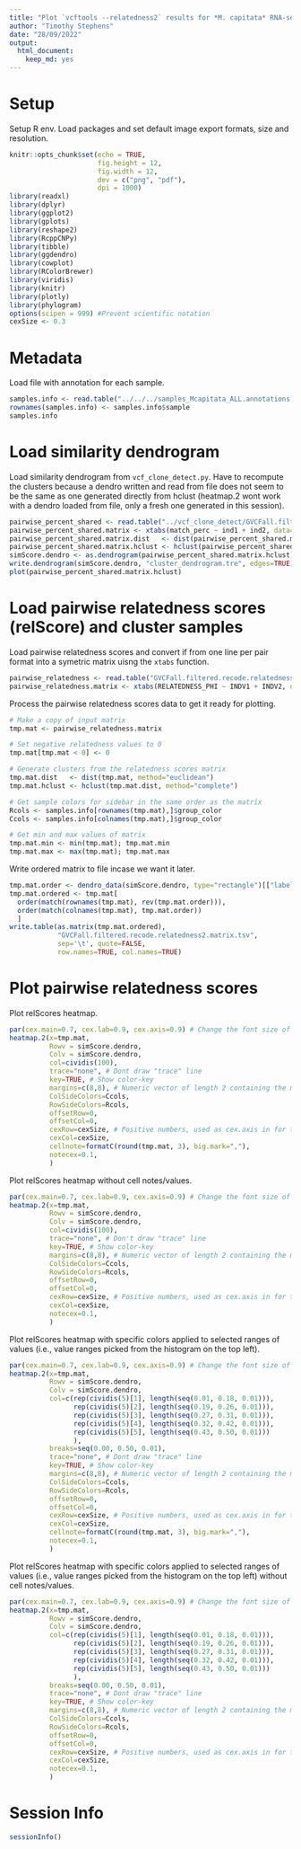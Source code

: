 ```yaml
---
title: "Plot `vcftools --relatedness2` results for *M. capitata* RNA-seq samples from this study and SRA"
author: "Timothy Stephens"
date: "28/09/2022"
output: 
  html_document:
    keep_md: yes
---
```




# Setup

Setup R env. Load packages and set default image export formats, size and resolution.
```r
knitr::opts_chunk$set(echo = TRUE,
                      fig.height = 12, 
                      fig.width = 12, 
                      dev = c("png", "pdf"),
                      dpi = 1000)
library(readxl)
library(dplyr)
library(ggplot2)
library(gplots)
library(reshape2)
library(RcppCNPy)
library(tibble)
library(ggdendro)
library(cowplot)
library(RColorBrewer)
library(viridis)
library(knitr)
library(plotly)
library(phylogram)
options(scipen = 999) #Prevent scientific notation
cexSize <- 0.3
```





# Metadata 

Load file with annotation for each sample. 
```r
samples.info <- read.table("../../../samples_Mcapitata_ALL.annotations.txt", header=T, comment.char='')
rownames(samples.info) <- samples.info$sample
samples.info
```





# Load similarity dendrogram

Load similarity dendrogram from `vcf_clone_detect.py`. Have to recompute the clusters because a dendro written and read from file does not seem to be the same as one generated directly from hclust (heatmap.2 wont work with a dendro loaded from file, only a fresh one generated in this session). 
```r
pairwise_percent_shared <- read.table("../vcf_clone_detect/GVCFall.filtered.recode.vcf.gz.allelic_similarity.full.tsv", sep='\t', header=T)
pairwise_percent_shared.matrix <- xtabs(match_perc ~ ind1 + ind2, data=pairwise_percent_shared)
pairwise_percent_shared.matrix.dist   <- dist(pairwise_percent_shared.matrix, method="euclidean")
pairwise_percent_shared.matrix.hclust <- hclust(pairwise_percent_shared.matrix.dist, method="complete")
simScore.dendro <- as.dendrogram(pairwise_percent_shared.matrix.hclust)
write.dendrogram(simScore.dendro, "cluster_dendrogram.tre", edges=TRUE)
plot(pairwise_percent_shared.matrix.hclust)
```





# Load pairwise relatedness scores (relScore) and cluster samples

Load pairwise relatedness scores and convert if from one line per pair format into a symetric matrix uisng the `xtabs` function.
```r
pairwise_relatedness <- read.table("GVCFall.filtered.recode.relatedness2", sep='\t', header=T)
pairwise_relatedness.matrix <- xtabs(RELATEDNESS_PHI ~ INDV1 + INDV2, data=pairwise_relatedness)
```



Process the pairwise relatedness scores data to get it ready for plotting.
```r
# Make a copy of input matrix
tmp.mat <- pairwise_relatedness.matrix

# Set negative relatedness values to 0
tmp.mat[tmp.mat < 0] <- 0

# Generate clusters from the relatedness scores matrix
tmp.mat.dist   <- dist(tmp.mat, method="euclidean")
tmp.mat.hclust <- hclust(tmp.mat.dist, method="complete")

# Get sample colors for sidebar in the same order as the matrix
Rcols <- samples.info[rownames(tmp.mat),]$group_color
Ccols <- samples.info[colnames(tmp.mat),]$group_color

# Get min and max values of matrix
tmp.mat.min <- min(tmp.mat); tmp.mat.min
tmp.mat.max <- max(tmp.mat); tmp.mat.max
```



Write ordered matrix to file incase we want it later.
```r
tmp.mat.order <- dendro_data(simScore.dendro, type="rectangle")[["labels"]][["label"]]
tmp.mat.ordered <- tmp.mat[
  order(match(rownames(tmp.mat), rev(tmp.mat.order))),
  order(match(colnames(tmp.mat), tmp.mat.order))
  ]
write.table(as.matrix(tmp.mat.ordered), 
            "GVCFall.filtered.recode.relatedness2.matrix.tsv", 
            sep='\t', quote=FALSE, 
            row.names=TRUE, col.names=TRUE)
```





# Plot pairwise relatedness scores

Plot relScores heatmap.
```R
par(cex.main=0.7, cex.lab=0.9, cex.axis=0.9) # Change the font size of the legend title,labels and axis
heatmap.2(x=tmp.mat,
          Rowv = simScore.dendro,
          Colv = simScore.dendro,
          col=cividis(100),
          trace="none", # Dont draw "trace" line
          key=TRUE, # Show color-key
          margins=c(8,8), # Numeric vector of length 2 containing the margins for column and row names, respectively.
          ColSideColors=Ccols,
          RowSideColors=Rcols,
          offsetRow=0,
          offsetCol=0,
          cexRow=cexSize, # Positive numbers, used as cex.axis in for the row or column axis labeling.
          cexCol=cexSize,
          cellnote=formatC(round(tmp.mat, 3), big.mark=","),
          notecex=0.1,
          )
```



Plot relScores heatmap without cell notes/values.
```R
par(cex.main=0.7, cex.lab=0.9, cex.axis=0.9) # Change the font size of the legend title,labels and axis
heatmap.2(x=tmp.mat,
          Rowv = simScore.dendro,
          Colv = simScore.dendro,
          col=cividis(100),
          trace="none", # Don't draw "trace" line
          key=TRUE, # Show color-key
          margins=c(8,8), # Numeric vector of length 2 containing the margins for column and row names, respectively.
          ColSideColors=Ccols,
          RowSideColors=Rcols,
          offsetRow=0,
          offsetCol=0,
          cexRow=cexSize, # Positive numbers, used as cex.axis in for the row or column axis labeling.
          cexCol=cexSize,
          notecex=0.1,
          )
```



Plot relScores heatmap with specific colors applied to selected ranges of values (i.e., value ranges picked from the histogram on the top left).
```R
par(cex.main=0.7, cex.lab=0.9, cex.axis=0.9) # Change the font size of the legend title,labels and axis
heatmap.2(x=tmp.mat,
          Rowv = simScore.dendro,
          Colv = simScore.dendro,
          col=c(rep(cividis(5)[1], length(seq(0.01, 0.18, 0.01))),
                rep(cividis(5)[2], length(seq(0.19, 0.26, 0.01))),
                rep(cividis(5)[3], length(seq(0.27, 0.31, 0.01))),
                rep(cividis(5)[4], length(seq(0.32, 0.42, 0.01))),
                rep(cividis(5)[5], length(seq(0.43, 0.50, 0.01)))
                ),
          breaks=seq(0.00, 0.50, 0.01),
          trace="none", # Dont draw "trace" line
          key=TRUE, # Show color-key
          margins=c(8,8), # Numeric vector of length 2 containing the margins for column and row names, respectively.
          ColSideColors=Ccols,
          RowSideColors=Rcols,
          offsetRow=0,
          offsetCol=0,
          cexRow=cexSize, # Positive numbers, used as cex.axis in for the row or column axis labeling.
          cexCol=cexSize,
          cellnote=formatC(round(tmp.mat, 3), big.mark=","),
          notecex=0.1,
          )
```



Plot relScores heatmap with specific colors applied to selected ranges of values (i.e., value ranges picked from the histogram on the top left) without cell notes/values.
```R
par(cex.main=0.7, cex.lab=0.9, cex.axis=0.9) # Change the font size of the legend title,labels and axis
heatmap.2(x=tmp.mat,
          Rowv = simScore.dendro,
          Colv = simScore.dendro,
          col=c(rep(cividis(5)[1], length(seq(0.01, 0.18, 0.01))),
                rep(cividis(5)[2], length(seq(0.19, 0.26, 0.01))),
                rep(cividis(5)[3], length(seq(0.27, 0.31, 0.01))),
                rep(cividis(5)[4], length(seq(0.32, 0.42, 0.01))),
                rep(cividis(5)[5], length(seq(0.43, 0.50, 0.01)))
                ),
          breaks=seq(0.00, 0.50, 0.01),
          trace="none", # Dont draw "trace" line
          key=TRUE, # Show color-key
          margins=c(8,8), # Numeric vector of length 2 containing the margins for column and row names, respectively.
          ColSideColors=Ccols,
          RowSideColors=Rcols,
          offsetRow=0,
          offsetCol=0,
          cexRow=cexSize, # Positive numbers, used as cex.axis in for the row or column axis labeling.
          cexCol=cexSize,
          notecex=0.1,
          )
```





# Session Info

```r
sessionInfo()
```

